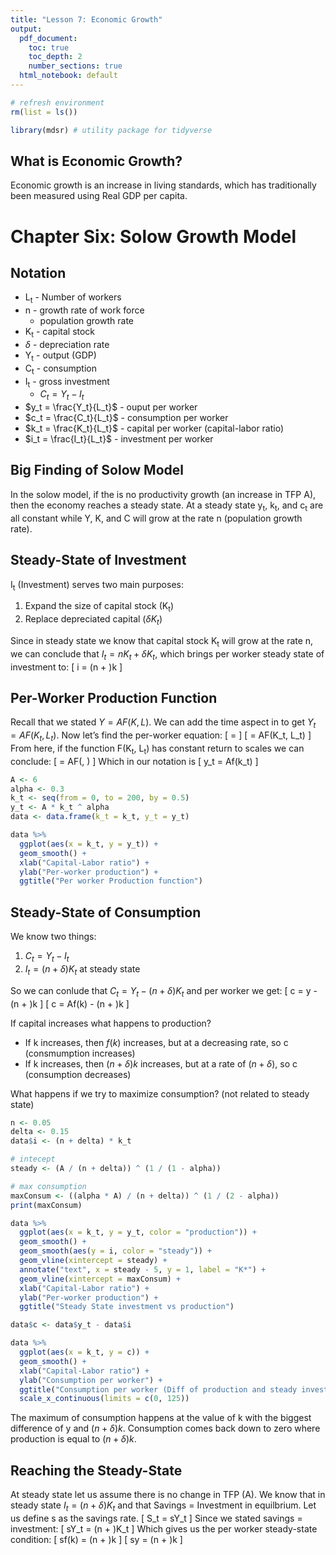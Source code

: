 ```yaml
---
title: "Lesson 7: Economic Growth"
output:
  pdf_document: 
    toc: true
    toc_depth: 2
    number_sections: true
  html_notebook: default
---
```


```r
# refresh environment
rm(list = ls())

library(mdsr) # utility package for tidyverse
```


## What is Economic Growth?

Economic growth is an increase in living standards, which has traditionally been
measured using Real GDP per capita.

# Chapter Six: Solow Growth Model

## Notation

* L~t~ - Number of workers
* n - growth rate of work force
    + population growth rate
* K~t~ - capital stock
* $\delta$ - depreciation rate
* Y~t~ - output (GDP)
* C~t~ - consumption
* I~t~ - gross investment
    + $C_t = Y_t - I_t$
* $y_t = \frac{Y_t}{L_t}$ - ouput per worker
* $c_t = \frac{C_t}{L_t}$ - consumption per worker
* $k_t = \frac{K_t}{L_t}$ - capital per worker (capital-labor ratio)
* $i_t = \frac{I_t}{L_t}$ - investment per worker

## Big Finding of Solow Model

In the solow model, if the is no productivity growth (an increase in TFP A), then
the economy reaches a steady state. At a steady state y~t~, k~t~, and c~t~ are all
constant while Y, K, and C will grow at the rate n (population growth rate).

## Steady-State of Investment

I~t~ (Investment) serves two main purposes:

1. Expand the size of capital stock (K~t~)
2. Replace depreciated capital ($\delta K_t$)

Since in steady state we know that capital stock K~t~ will grow at the rate n, we
can conclude that $I_t = nK_t + \delta K_t$, which brings per worker steady state
of investment to:
\[
i = (n + \delta)k
\]

## Per-Worker Production Function

Recall that we stated $Y = AF(K, L)$. We can add the time aspect in to get $Y_t =
AF(K_t, L_t)$. Now let's find the per-worker equation:
\[
\frac{Y_t}{L_t} = \frac{AF(K_t, L_t)}{L_t}
\]
\[
\frac{Y_t}{L_t} = A\frac{1}{L_t}F(K_t, L_t)
\]
From here, if the function F(K~t~, L~t~) has constant return to scales we can conclude:
\[
\frac{Y_t}{L_t} = AF(\frac{K_t}{L_t}, \frac{L_t}{L_t})
\]
Which in our notation is
\[
y_t = Af(k_t)
\]

```r
A <- 6
alpha <- 0.3
k_t <- seq(from = 0, to = 200, by = 0.5)
y_t <- A * k_t ^ alpha
data <- data.frame(k_t = k_t, y_t = y_t)

data %>%
  ggplot(aes(x = k_t, y = y_t)) +
  geom_smooth() +
  xlab("Capital-Labor ratio") +
  ylab("Per-worker production") +
  ggtitle("Per worker Production function")
```

## Steady-State of Consumption

We know two things:

1. $C_t = Y_t - I_t$
2. $I_t = (n + \delta)K_t$ at steady state

So we can conlude that $C_t = Y_t - (n + \delta)K_t$ and per worker we get:
\[
c = y - (n + \delta)k
\]
\[
c = Af(k) - (n + \delta)k
\]

If capital increases what happens to production?

* If k increases, then $f(k)$ increases, but at a decreasing rate, so c (consmumption increases)
* If k increases, then $(n + \delta)k$ increases, but at a rate of $(n + \delta)$, so c (consumption decreases)

What happens if we try to maximize consumption? (not related to steady state)

```r
n <- 0.05
delta <- 0.15
data$i <- (n + delta) * k_t

# intecept
steady <- (A / (n + delta)) ^ (1 / (1 - alpha))

# max consumption
maxConsum <- ((alpha * A) / (n + delta)) ^ (1 / (2 - alpha))
print(maxConsum)

data %>%
  ggplot(aes(x = k_t, y = y_t, color = "production")) +
  geom_smooth() +
  geom_smooth(aes(y = i, color = "steady")) +
  geom_vline(xintercept = steady) +
  annotate("text", x = steady - 5, y = 1, label = "K*") +
  geom_vline(xintercept = maxConsum) +
  xlab("Capital-Labor ratio") +
  ylab("Per-worker production") +
  ggtitle("Steady State investment vs production")
```

```r
data$c <- data$y_t - data$i

data %>%
  ggplot(aes(x = k_t, y = c)) +
  geom_smooth() +
  xlab("Capital-Labor ratio") +
  ylab("Consumption per worker") +
  ggtitle("Consumption per worker (Diff of production and steady invest)") +
  scale_x_continuous(limits = c(0, 125))
```
  
The maximum of consumption happens at the value of k with the biggest difference of
y and $(n + \delta)k$. Consumption comes back down to zero where production is equal
to $(n + \delta)k$.

## Reaching the Steady-State
  
  
At steady state let us assume there is no change in TFP (A). We know that in steady
state $I_t = (n + \delta)K_t$ and that Savings = Investment in equilbrium. Let us
define s as the savings rate.
\[
S_t = sY_t
\]
Since we stated savings = investment:
\[
sY_t = (n + \delta)K_t
\]
Which gives us the per worker steady-state condition:
\[
sf(k) = (n + \delta)k
\]
\[
sy = (n + \delta)k
\]






